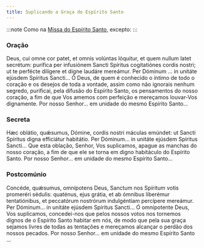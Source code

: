 ```yaml
---
title: Suplicando a Graça do Espírito Santo
---
```


:::note
Como na [Missa do Espírito Santo](missal/votivas/espiritosanto), excepto:
:::

### Oração

<div class="side-by-side not-content">
  <span>
    Deus, cui omne cor patet, et omnis volúntas lóquitur, et quem nullum latet secrétum: purífica
    per infusiónem Sancti Spíritus cogitatiónes cordis nostri; ut te perfécte dilígere et digne
    laudáre mereámur. Per Dóminum ... in unitáte ejúsdem Spíritus Sancti...
  </span>
  <span>
    Ó Deus, de quem é conhecido o íntimo de todo o coração e os desejos de toda a vontade, assim
    como não ignorais nenhum segredo, purificai, pela difusão do Espírito Santo, os pensamentos do
    nosso coração, a fim de que Vos amemos com perfeição e mereçamos louvar-Vos dignamente. Por
    nosso Senhor... em unidade do mesmo Espírito Santo...
  </span>
</div>

### Secreta

<div class="side-by-side not-content">
  <span>
    Hæc oblátio, quǽsumus, Dómine, cordis nostri máculas emúndet: ut Sancti Spíritus digna
    efficiátur habitátio. Per Dóminum... in unitáte ejúsdem Spíritus Sancti...
  </span>
  <span>
    Que esta oblação, Senhor, Vos suplicamos, apague as manchas do nosso coração, a fim de que ele
    se torna em digno habitáculo do Espírito Santo. Por nosso Senhor... em unidade do mesmo Espírito
    Santo...
  </span>
</div>

### Postcomúnio

<div class="side-by-side not-content">
  <span>
    Concéde, quǽsumus, omnípotens Deus, Sanctum nos Spíritum votis promeréri sédulis: quaténus, ejus
    grátia, et ab ómnibus liberémur tentatiónibus, et peccatórum nostrórum indulgéntiam percípere
    mereámur. Per Dóminum... in unitáte ejúsdem Spíritus Sancti...
  </span>
  <span>
    Ó omnipotente Deus, Vos suplicamos, concedei-nos que pelos nossos votos nos tornemos dignos de o
    Espírito Santo habitar em nós, de modo que pela sua graça sejamos livres de todas as tentações e
    mereçamos alcançar o perdão dos nossos pecados. Por nosso Senhor... em unidade do mesmo Espírito
    Santo ...
  </span>
</div>
